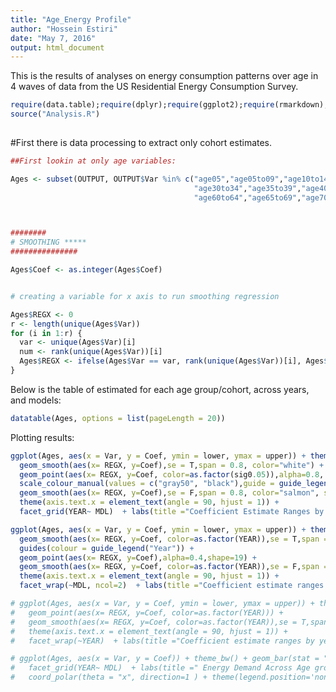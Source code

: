 ```yaml
---
title: "Age_Energy Profile"
author: "Hossein Estiri"
date: "May 7, 2016"
output: html_document
---
```


This is the results of analyses on energy consumption patterns over age in 4 waves of data from the US Residential Energy Consumption Survey.
```r
require(data.table);require(dplyr);require(ggplot2);require(rmarkdown);require(knitr):require(plotly);require(DT);require(treemap)
source("Analysis.R")
 
```

#First there is data processing to extract only cohort estimates.
```r
##First lookin at only age variables:

Ages <- subset(OUTPUT, OUTPUT$Var %in% c("age05","age05to09","age10to14","age15to19","age20to24","age25to29",
                                         "age30to34","age35to39","age40to44","age45to49","age50to54","age55to59",
                                         "age60to64","age65to69","age70to74","age75to79","age80p"))



########
# SMOOTHING *****
###############

Ages$Coef <- as.integer(Ages$Coef)


# creating a variable for x axis to run smoothing regression

Ages$REGX <- 0
r <- length(unique(Ages$Var))
for (i in 1:r) {
  var <- unique(Ages$Var)[i]
  num <- rank(unique(Ages$Var))[i]
  Ages$REGX <- ifelse(Ages$Var == var, rank(unique(Ages$Var))[i], Ages$REGX)
}
```

Below is the table of estimated for each age group/cohort, across years, and models:

```r
datatable(Ages, options = list(pageLength = 20))
```

Plotting results:
```r
ggplot(Ages, aes(x = Var, y = Coef, ymin = lower, ymax = upper)) + theme_bw() + geom_linerange(alpha=0.7) +
  geom_smooth(aes(x= REGX, y=Coef),se = T,span = 0.8, color="white") +
  geom_point(aes(x= REGX, y=Coef, color=as.factor(sig0.05)),alpha=0.8, shape = 21, size = 2, stroke = 1.5) +
  scale_colour_manual(values = c("gray50", "black"),guide = guide_legend(title = "Sig. at p<0.05")) +
  geom_smooth(aes(x= REGX, y=Coef),se = F,span = 0.8, color="salmon", size=1, alpha=0.3) +
  theme(axis.text.x = element_text(angle = 90, hjust = 1)) +
  facet_grid(YEAR~ MDL)  + labs(title ="Coefficient Estimate Ranges by Year and Model", x = "Age Group", y = "Estimated Coefficient")  

ggplot(Ages, aes(x = Var, y = Coef, ymin = lower, ymax = upper)) + theme_bw() + geom_linerange(alpha=0.3) +
  geom_smooth(aes(x= REGX, y=Coef, color=as.factor(YEAR)),se = T,span = 0.8) +
  guides(colour = guide_legend("Year")) +
  geom_point(aes(x= REGX, y=Coef),alpha=0.4,shape=19) +
  geom_smooth(aes(x= REGX, y=Coef, color=as.factor(YEAR)),se = F,span = 0.8) +
  theme(axis.text.x = element_text(angle = 90, hjust = 1)) +
  facet_wrap(~MDL, ncol=2)  + labs(title ="Coefficient estimate ranges by model", x = "Age Group", y = "Estimated Coefficient")  

# ggplot(Ages, aes(x = Var, y = Coef, ymin = lower, ymax = upper)) + theme_bw() + geom_pointrange() +
#   geom_point(aes(x= REGX, y=Coef, color=as.factor(YEAR))) +
#   geom_smooth(aes(x= REGX, y=Coef, color=as.factor(YEAR)),se = T,span = 0.8) +
#   theme(axis.text.x = element_text(angle = 90, hjust = 1)) +
#   facet_wrap(~YEAR)  + labs(title ="Coefficient estimate ranges by year", x = "Age Group", y = "Estimated Coefficient") 
```


```r
# ggplot(Ages, aes(x = Var, y = Coef)) + theme_bw() + geom_bar(stat = "identity",aes(fill=Var)) + 
#   facet_grid(YEAR~ MDL)  + labs(title =" Energy Demand Across Age groups by year and model", x = "Age Group", y = "Estimated Coefficient") + 
#   coord_polar(theta = "x", direction=1 ) + theme(legend.position='none')
```


